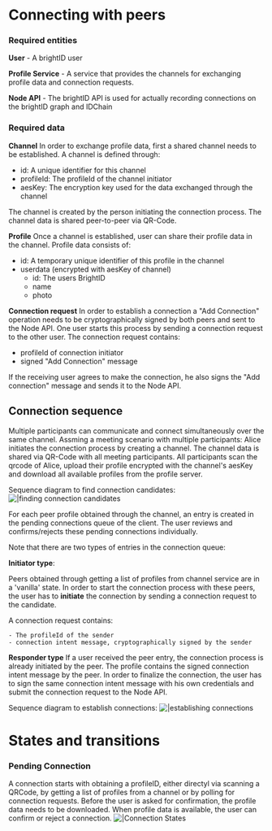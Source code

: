 = Connecting with peers =

=== Required entities ===
'''User''' - A brightID user

'''Profile Service''' - A service that provides the channels for exchanging profile data and connection requests.

'''Node API''' - The brightID API is used for actually recording connections on the brightID graph and IDChain

=== Required data ===
'''Channel'''
In order to exchange profile data, first a shared channel needs to be established. A channel is defined through:
* id: A unique identifier for this channel
* profileId: The profileId of the channel initiator
* aesKey: The encryption key used for the data exchanged through the channel

The channel is created by the person initiating the connection process. The channel data is shared peer-to-peer via QR-Code.

'''Profile'''
Once a channel is established, user can share their profile data in the channel. Profile data consists of:
* id: A temporary unique identifier of this profile in the channel
* userdata (encrypted with aesKey of channel)
** id: The users BrightID
** name
** photo

'''Connection request'''
In order to establish a connection a "Add Connection" operation needs to be cryptographically signed by both peers
and sent to the Node API. One user starts this process by sending a connection request to the other user.
The connection request contains:
* profileId of connection initiator
* signed "Add Connection" message
If the receiving user agrees to make the connection, he also signs the "Add connection" message and sends it to the Node
API.

== Connection sequence ==
Multiple participants can communicate and connect simultaneously over the same channel.
Assming a meeting scenario with multiple participants: Alice initiates the connection process by creating a channel. The channel
data is shared via QR-Code with all meeting participants. All participants scan the qrcode of Alice, upload their profile encrypted
with the channel's aesKey and download all available profiles from the profile server.

Sequence diagram to find connection candidates:
[[File:connecting-find-connections.mmd.svg||finding connection candidates]]

For each peer profile obtained through the channel, an entry is created in the pending connections queue of the client.
The user reviews and confirms/rejects these pending connections individually.

Note that there are two types of entries in the connection queue:

'''Initiator type''':

Peers obtained through getting a list of profiles from channel service are in a 'vanilla' state. In order to start the connection process with
these peers, the user has to '''initiate''' the connection by sending a connection request to the candidate.

A connection request contains:
 - The profileId of the sender
 - connection intent message, cryptographically signed by the sender

'''Responder type'''
If a user received the peer entry, the connection process is already initiated by the peer. The profile contains the signed
connection intent message by the peer. In order to finalize the connection, the user has to sign the same connection intent message with his own
credentials and submit the connection request to the Node API.

Sequence diagram to establish connections:
[[File:connecting-make-connections.mmd.svg||establishing connections]]

= States and transitions =
=== Pending Connection ===
A connection starts with obtaining a profileID, either directyl via scanning a QRCode, by getting a list of profiles
from a channel or by polling for connection requests.
Before the user is asked for confirmation, the profile data needs to be downloaded.
When profile data is available, the user can confirm or reject a connection.
[[File:pendingConnection_states.mmd.svg||Connection States]]

